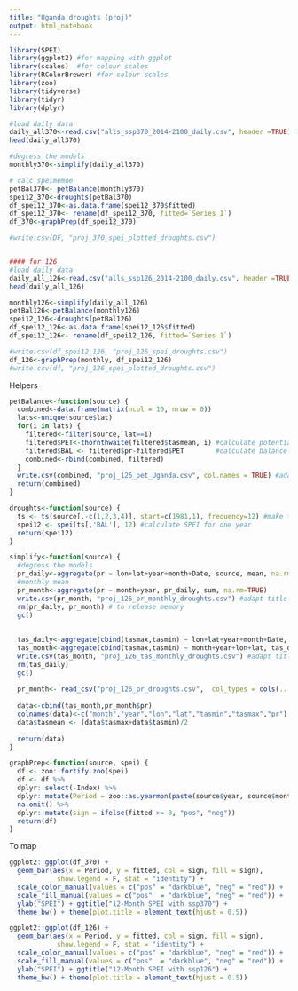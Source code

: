 ```yaml
---
title: "Uganda droughts (proj)"
output: html_notebook
---
```




```r
library(SPEI)
library(ggplot2) #for mapping with ggplot
library(scales)  #for colour scales
library(RColorBrewer) #for colour scales
library(zoo)
library(tidyverse)
library(tidyr)
library(dplyr)
```



```r
#load daily data
daily_all370<-read.csv("alls_ssp370_2014-2100_daily.csv", header =TRUE)
head(daily_all370)

#degress the models
monthly370<-simplify(daily_all370)

# calc speimemoe
petBal370<- petBalance(monthly370)
spei12_370<-droughts(petBal370)
df_spei12_370<-as.data.frame(spei12_370$fitted)
df_spei12_370<- rename(df_spei12_370, fitted=`Series 1`)
df_370<-graphPrep(df_spei12_370)

#write.csv(DF, "proj_370_spei_plotted_droughts.csv")


#### for 126
#load daily data
daily_all_126<-read.csv("alls_ssp126_2014-2100_daily.csv", header =TRUE)
head(daily_all_126)

monthly126<-simplify(daily_all_126)
petBal126<-petBalance(monthly126)
spei12_126<-droughts(petBal126)
df_spei12_126<-as.data.frame(spei12_126$fitted)
df_spei12_126<- rename(df_spei12_126, fitted=`Series 1`)

#write.csv(df_spei12_126, "proj_126_spei_droughts.csv")
df_126<-graphPrep(monthly, df_spei12_126)
#write.csv(df, "proj_126_spei_plotted_droughts.csv")
```

Helpers
```r
petBalance<-function(source) {
  combined<-data.frame(matrix(ncol = 10, nrow = 0))
  lats<-unique(source$lat)
  for(i in lats) {
    filtered<-filter(source, lat==i)
    filtered$PET<-thornthwaite(filtered$tasmean, i) #calculate potential evapotranspiration
    filtered$BAL <- filtered$pr-filtered$PET        #calculate balance
    combined<-rbind(combined, filtered)
  }
  write.csv(combined, "proj_126_pet_Uganda.csv", col.names = TRUE) #adapt title
  return(combined)
}

droughts<-function(source) {
  ts <- ts(source[,-c(1,2,3,4)], start=c(1981,1), frequency=12) #make time series for SPEI
  spei12 <- spei(ts[,'BAL'], 12) #calculate SPEI for one year
  return(spei12)
}

simplify<-function(source) {
  #degress the models
  pr_daily<-aggregate(pr ~ lon+lat+year+month+Date, source, mean, na.rm=TRUE)
  #monthly mean
  pr_month<-aggregate(pr ~ month+year, pr_daily, sum, na.rm=TRUE)
  write.csv(pr_month, "proj_126_pr_monthly_droughts.csv") #adapt title
  rm(pr_daily, pr_month) # to release memory
  gc()
  
  
  tas_daily<-aggregate(cbind(tasmax,tasmin) ~ lon+lat+year+month+Date, source, mean, na.rm=TRUE)
  tas_month<-aggregate(cbind(tasmax,tasmin) ~ month+year+lon+lat, tas_daily, mean, na.rm=TRUE)
  write.csv(tas_month, "proj_126_tas_monthly_droughts.csv") #adapt title
  rm(tas_daily)
  gc()
  
  pr_month<- read_csv("proj_126_pr_droughts.csv",  col_types = cols(...1 = col_skip()))
  
  data<-cbind(tas_month,pr_month$pr) 
  colnames(data)<-c("month","year","lon","lat","tasmin","tasmax","pr")
  data$tasmean <- (data$tasmax+data$tasmin)/2 
  
  return(data)
}

graphPrep<-function(source, spei) {
  df <- zoo::fortify.zoo(spei)
  df <- df %>% 
  dplyr::select(-Index) %>% 
  dplyr::mutate(Period = zoo::as.yearmon(paste(source$year, source$month), "%Y %m")) %>% 
  na.omit() %>% 
  dplyr::mutate(sign = ifelse(fitted >= 0, "pos", "neg"))
  return(df)
}
```

To map

```r
ggplot2::ggplot(df_370) +
  geom_bar(aes(x = Period, y = fitted, col = sign, fill = sign),
            show.legend = F, stat = "identity") +
  scale_color_manual(values = c("pos" = "darkblue", "neg" = "red")) +
  scale_fill_manual(values = c("pos"  = "darkblue", "neg" = "red")) +
  ylab("SPEI") + ggtitle("12-Month SPEI with ssp370") +
  theme_bw() + theme(plot.title = element_text(hjust = 0.5))
```
```r
ggplot2::ggplot(df_126) +
  geom_bar(aes(x = Period, y = fitted, col = sign, fill = sign),
            show.legend = F, stat = "identity") +
  scale_color_manual(values = c("pos" = "darkblue", "neg" = "red")) +
  scale_fill_manual(values = c("pos"  = "darkblue", "neg" = "red")) +
  ylab("SPEI") + ggtitle("12-Month SPEI with ssp126") +
  theme_bw() + theme(plot.title = element_text(hjust = 0.5))
```
